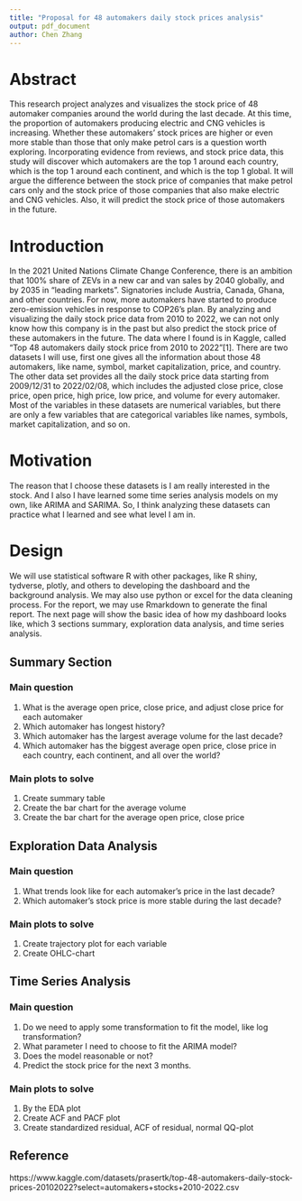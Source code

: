 ```yaml
---
title: "Proposal for 48 automakers daily stock prices analysis"
output: pdf_document
author: Chen Zhang
---
```

# Abstract
  This research project analyzes and visualizes the stock price of 48 automaker companies around the world during the last decade. At this time, the proportion of automakers producing electric and CNG vehicles is increasing. Whether these automakers' stock prices are higher or even more stable than those that only make petrol cars is a question worth exploring.
  Incorporating evidence from reviews, and stock price data, this study will discover which automakers are the top 1 around each country, which is the top 1 around each continent, and which is the top 1 global. It will argue the difference between the stock price of companies that make petrol cars only and the stock price of those companies that also make electric and CNG vehicles. Also, it will predict the stock price of those automakers in the future.  

# Introduction  
  In the 2021 United Nations Climate Change Conference, there is an ambition that 100% share of ZEVs in a new car and van sales by 2040 globally, and by 2035 in "leading markets”. Signatories include Austria, Canada, Ghana, and other countries. For now, more automakers have started to produce zero-emission vehicles in response to COP26's plan. By analyzing and visualizing the daily stock price data from 2010 to 2022, we can not only know how this company is in the past but also predict the stock price of these automakers in the future.
The data where I found is in Kaggle, called "Top 48 automakers daily stock price from 2010 to 2022"[1]. There are two datasets I will use, first one gives all the information about those 48 automakers, like name, symbol, market capitalization, price, and country. The other data set provides all the daily stock price data starting from 2009/12/31 to 2022/02/08, which includes the adjusted close price, close price, open price, high price, low price, and volume for every automaker. Most of the variables in these datasets are numerical variables, but there are only a few variables that are categorical variables like names, symbols, market capitalization, and so on.  

# Motivation  
  The reason that I choose these datasets is I am really interested in the stock. And I also I have learned some time series analysis models on my own, like ARIMA and SARIMA. So, I think analyzing these datasets can practice what I learned and see what level I am in.  

# Design  
  We will use statistical software R with other packages, like R shiny, tydverse, plotly, and others to developing the dashboard and the background analysis. We may also use python or excel for the data cleaning process. For the report, we may use Rmarkdown to generate the final report. The next page will show the basic idea of how my dashboard looks like, which 3 sections summary, exploration data analysis, and time series analysis.
  
\newpage  
## Summary Section
### Main question
1.	What is the average open price, close price, and adjust close price for each automaker
2.	Which automaker has longest history?
3.	Which automaker has the largest average volume for the last decade?
4.	Which automaker has the biggest average open price, close price in each country, each continent, and all over the world?  

### Main plots to solve
1.	Create summary table
2.	Create the bar chart for the average volume
3.	Create the bar chart for the average open price, close price  

## Exploration Data Analysis  
### Main question  
1.	What trends look like for each automaker’s price in the last decade?
2.	Which automaker’s stock price is more stable during the last decade?  

### Main plots to solve
1.	Create trajectory plot for each variable
2.	Create OHLC-chart   

## Time Series Analysis  
### Main question  
1.	Do we need to apply some transformation to fit the model, like log transformation?
2.	What parameter I need to choose to fit the ARIMA model?
3.	Does the model reasonable or not?
4.	Predict the stock price for the next 3 months.  

### Main plots to solve  
1.	By the EDA plot
2.	Create ACF and PACF plot
3.	Create standardized residual, ACF of residual, normal QQ-plot  

## Reference  
https://www.kaggle.com/datasets/prasertk/top-48-automakers-daily-stock-prices-20102022?select=automakers+stocks+2010-2022.csv

